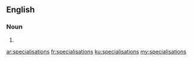 {{also|spécialisations}}
==English==

===Noun===
{{head|en|noun plural form}}

# {{plural of|specialisation|lang=en}}

[[ar:specialisations]]
[[fr:specialisations]]
[[ku:specialisations]]
[[my:specialisations]]